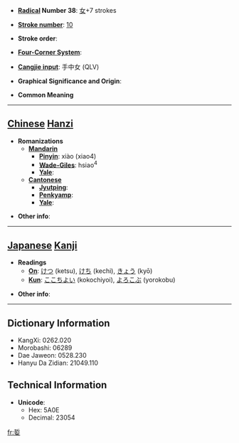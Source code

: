 * '''[[Wiktionary:Chinese radical index| Radical]] Number 38''': [[Wiktionary:Chinese radical index 女|女]]+7 strokes

* '''[[Wiktionary:Chinese total strokes index|Stroke number]]''': [[Wiktionary:Chinese total strokes index 10|10]]

* '''Stroke order''': 

* '''[[Wiktionary:Chinese four corner index|Four-Corner System]]''': 

* '''[[Wiktionary:Chinese Cangjie index|Cangjie input]]''': 手中女 (QLV)

* '''Graphical Significance and Origin''': 

* '''Common Meaning'''

----

== [[Chinese]] [[Hanzi]] ==

* '''Romanizations'''
** '''[[Mandarin]]'''
*** '''[[Pinyin]]''': xiào (xiao4)
*** '''[[Wade-Giles]]''': hsiao<sup>4</sup>
*** '''[[Yale]]''': 
** '''[[Cantonese]]'''
*** '''[[Jyutping]]''':
*** '''[[Penkyamp]]''': 
*** '''[[Yale]]''': 

* '''Other info''': 

----

== [[Japanese]] [[Kanji]] ==

* '''Readings'''
** '''[[On]]''': [[けつ]] (ketsu), [[けち]] (kechi), [[きょう]] (kyō)
** '''[[Kun]]''': [[ここちよい]] (kokochiyoi), [[よろこぶ]] (yorokobu)

* '''Other info''':  

----

== Dictionary Information ==

* KangXi: 0262.020
* Morobashi: 06289
* Dae Jaweon: 0528.230
* Hanyu Da Zidian: 21049.110

== Technical Information ==

* '''Unicode''':
** Hex: 5A0E
** Decimal: 23054

[[fr:娎]]
